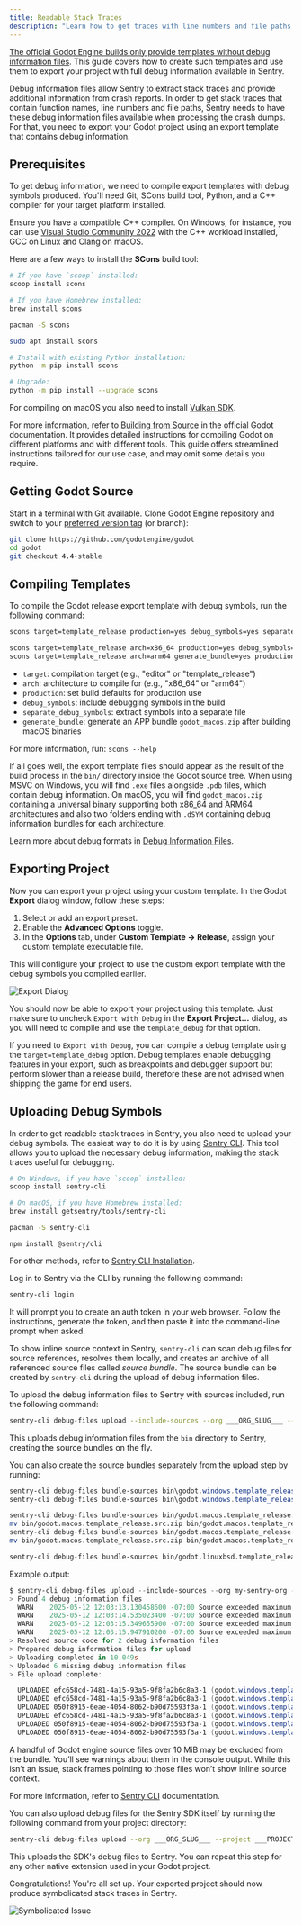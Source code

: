 ```yaml
---
title: Readable Stack Traces
description: "Learn how to get traces with line numbers and file paths in Sentry with SDK for Godot Engine."
---
```


[The official Godot Engine builds only provide templates without debug information files](https://github.com/godotengine/godot-proposals/issues/1342). This guide covers how to create such templates and use them to export your project with full debug information available in Sentry.

Debug information files allow Sentry to extract stack traces and provide additional information from crash reports. In order to get stack traces that contain function names, line numbers and file paths, Sentry needs to have these debug information files available when processing the crash dumps. For that, you need to export your Godot project using an export template that contains debug information.

## Prerequisites

To get debug information, we need to compile export templates with debug symbols produced. You'll need Git, SCons build tool, Python, and a C++ compiler for your target platform installed.

Ensure you have a compatible C++ compiler. On Windows, for instance, you can use [Visual Studio Community 2022](https://visualstudio.microsoft.com/) with the C++ workload installed, GCC on Linux and Clang on macOS.

Here are a few ways to install the **SCons** build tool:

```PowerShell {tabTitle:Windows}
# If you have `scoop` installed:
scoop install scons
```

```bash {tabTitle:macOS}
# If you have Homebrew installed:
brew install scons
```

```bash {tabTitle:Arch Linux}
pacman -S scons
```

```bash {tabTitle:Ubuntu/Debian}
sudo apt install scons
```

```bash {tabTitle:Using Python}
# Install with existing Python installation:
python -m pip install scons

# Upgrade:
python -m pip install --upgrade scons
```

For compiling on macOS you also need to install [Vulkan SDK](https://sdk.lunarg.com/sdk/download/latest/mac/vulkan-sdk.dmg).

<Alert>

For more information, refer to [Building from Source](https://docs.godotengine.org/en/stable/contributing/development/compiling/index.html) in the official Godot documentation. It provides detailed instructions for compiling Godot on different platforms and with different tools. This guide offers streamlined instructions tailored for our use case, and may omit some details you require.

</Alert>

## Getting Godot Source

Start in a terminal with Git available. Clone Godot Engine repository and switch to your [preferred version tag](https://github.com/godotengine/godot/releases) (or branch):
```bash
git clone https://github.com/godotengine/godot
cd godot
git checkout 4.4-stable
```

## Compiling Templates

To compile the Godot release export template with debug symbols, run the following command:

```bash {tabTitle:Windows/Linux}
scons target=template_release production=yes debug_symbols=yes separate_debug_symbols=yes
```

```bash {tabTitle:macOS}
scons target=template_release arch=x86_64 production=yes debug_symbols=yes separate_debug_symbols=yes platform=macos
scons target=template_release arch=arm64 generate_bundle=yes production=yes debug_symbols=yes separate_debug_symbols=yes platform=macos
```

<Expandable title="Options explained">

- `target`: compilation target (e.g., "editor" or "template_release")
- `arch`: architecture to compile for (e.g., "x86_64" or "arm64")
- `production`: set build defaults for production use
- `debug_symbols`: include debugging symbols in the build
- `separate_debug_symbols`: extract symbols into a separate file
- `generate_bundle`: generate an APP bundle `godot_macos.zip` after building macOS binaries

For more information, run: `scons --help`

</Expandable>

If all goes well, the export template files should appear as the result of the build process in the `bin/` directory inside the Godot source tree. When using MSVC on Windows, you will find `.exe` files alongside `.pdb` files, which contain debug information. On macOS, you will find `godot_macos.zip` containing a universal binary supporting both x86_64 and ARM64 architectures and also two folders ending with `.dSYM` containing debug information bundles for each architecture.

<Alert>

Learn more about debug formats in [Debug Information Files](/platforms/native/data-management/debug-files/).

</Alert>

## Exporting Project

Now you can export your project using your custom template. In the Godot **Export** dialog window, follow these steps:

1. Select or add an export preset.
2. Enable the **Advanced Options** toggle.
3. In the **Options** tab, under **Custom Template -> Release**, assign your custom template executable file.

This will configure your project to use the custom export template with the debug symbols you compiled earlier.

![Export Dialog](./imgs/godot_export_dialog.png)

You should now be able to export your project using this template. Just make sure to uncheck `Export with Debug` in the **Export Project...** dialog, as you will need to compile and use the `template_debug` for that option.

<Alert>

If you need to `Export with Debug`, you can compile a debug template using the `target=template_debug` option. Debug templates enable debugging features in your export, such as breakpoints and debugger support but perform slower than a release build, therefore these are not advised when shipping the game for end users.

</Alert>

## Uploading Debug Symbols

In order to get readable stack traces in Sentry, you also need to upload your debug symbols. The easiest way to do it is by using [Sentry CLI](/cli/). This tool allows you to upload the necessary debug information, making the stack traces useful for debugging.

<Expandable title="Installing Sentry CLI">

```PowerShell {tabTitle:Windows}
# On Windows, if you have `scoop` installed:
scoop install sentry-cli
```

```bash {tabTitle:macOS}
# On macOS, if you have Homebrew installed:
brew install getsentry/tools/sentry-cli
```

```bash {tabTitle:Arch Linux}
pacman -S sentry-cli
```

```npm {tabTitle:npm}
npm install @sentry/cli
```

For other methods, refer to [Sentry CLI Installation](/cli/installation/).

</Expandable>

Log in to Sentry via the CLI by running the following command:

```bash
sentry-cli login
```

It will prompt you to create an auth token in your web browser. Follow the instructions, generate the token, and then paste it into the command-line prompt when asked.

To show inline source context in Sentry, `sentry-cli` can scan debug files for source references, resolves them locally, and creates an archive of all referenced source files called _source bundle_. The source bundle can be created by `sentry-cli` during the upload of debug information files.

To upload the debug information files to Sentry with sources included, run the following command:

```bash {tabTitle:Bash/PowerShell}
sentry-cli debug-files upload --include-sources --org ___ORG_SLUG___ --project ___PROJECT_SLUG___ bin
```

This uploads debug information files from the `bin` directory to Sentry, creating the source bundles on the fly.

<Expandable title="Generating source bundle archives separately">

You can also create the source bundles separately from the upload step by running:

```PowerShell {tabTitle:Windows}
sentry-cli debug-files bundle-sources bin\godot.windows.template_release.x86_64.pdb
sentry-cli debug-files bundle-sources bin\godot.windows.template_release.x86_64.console.pdb
```

```bash {tabTitle:macOS}
sentry-cli debug-files bundle-sources bin/godot.macos.template_release.x86_64.dSYM
mv bin/godot.macos.template_release.src.zip bin/godot.macos.template_release.x86_64.src.zip
sentry-cli debug-files bundle-sources bin/godot.macos.template_release.arm64.dSYM
mv bin/godot.macos.template_release.src.zip bin/godot.macos.template_release.arm64.src.zip
```

```bash {tabTitle:Linux}
sentry-cli debug-files bundle-sources bin/godot.linuxbsd.template_release.x86_64.debugsymbols
```

</Expandable>

Example output:

```PowerShell
$ sentry-cli debug-files upload --include-sources --org my-sentry-org --project my-game bin
> Found 4 debug information files
  WARN    2025-05-12 12:03:13.130458600 -07:00 Source exceeded maximum item size limit (1572415). C:\Program Files (x86)\Windows Kits\10\include\10.0.22621.0\shared\winerror.h
  WARN    2025-05-12 12:03:14.535023400 -07:00 Source exceeded maximum item size limit (1572415). C:\Program Files (x86)\Windows Kits\10\include\10.0.22621.0\shared\winerror.h
  WARN    2025-05-12 12:03:15.349655900 -07:00 Source exceeded maximum item size limit (1152425). C:\Program Files (x86)\Windows Kits\10\include\10.0.22621.0\um\shobjidl_core.h
  WARN    2025-05-12 12:03:15.947910200 -07:00 Source exceeded maximum item size limit (1145069). C:\Users\user\Projects\godot\4.4.1-stable\thirdparty\ufbx\ufbx.c
> Resolved source code for 2 debug information files
> Prepared debug information files for upload
> Uploading completed in 10.049s
> Uploaded 6 missing debug information files
> File upload complete:

  UPLOADED efc658cd-7481-4a15-93a5-9f8fa2b6c8a3-1 (godot.windows.template_release.x86_64.pdb; x86_64 sources)
  UPLOADED efc658cd-7481-4a15-93a5-9f8fa2b6c8a3-1 (godot.windows.template_release.x86_64.pdb; x86_64 debug companion)
  UPLOADED 050f8915-6eae-4054-8062-b90d75593f3a-1 (godot.windows.template_release.x86_64.console.pdb; x86_64 sources)
  UPLOADED efc658cd-7481-4a15-93a5-9f8fa2b6c8a3-1 (godot.windows.template_release.x86_64.exe; x86_64 executable)
  UPLOADED 050f8915-6eae-4054-8062-b90d75593f3a-1 (godot.windows.template_release.x86_64.console.exe; x86_64 executable)
  UPLOADED 050f8915-6eae-4054-8062-b90d75593f3a-1 (godot.windows.template_release.x86_64.console.pdb; x86_64 debug companion)
```

<Alert>

A handful of Godot engine source files over 10 MiB may be excluded from the bundle. You’ll see warnings about them in the console output. While this isn’t an issue, stack frames pointing to those files won’t show inline source context.

For more information, refer to [Sentry CLI](/cli/) documentation.

</Alert>

You can also upload debug files for the Sentry SDK itself by running the following command from your project directory:

```bash {tabTitle:Bash/PowerShell}
sentry-cli debug-files upload --org ___ORG_SLUG___ --project ___PROJECT_SLUG___ addons/sentry/
```

This uploads the SDK's debug files to Sentry. You can repeat this step for any other native extension used in your Godot project.

Congratulations! You're all set up. Your exported project should now produce symbolicated stack traces in Sentry.

![Symbolicated Issue](./imgs/symbolicated_issue.png)
